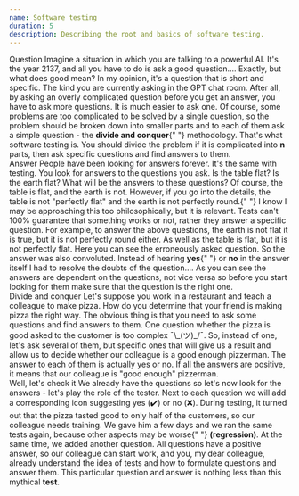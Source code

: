 ```yaml
---
name: Software testing
duration: 5
description: Describing the root and basics of software testing.
---
```


<Section>
  <XL>Question</XL>
  <M>
    Imagine a situation in which you are talking to a powerful AI. It's the year
    2137, and all you have to do is ask a good question.... Exactly, but what
    does good mean?
  </M>
  <M>
    In my opinion, it's a question that is short and specific. The kind you are
    currently asking in the GPT chat room. After all, by asking an overly
    complicated question before you get an answer, you have to ask more
    questions. It is much easier to ask one.
  </M>
  <M>
    Of course, some problems are too complicated to be solved by a single
    question, so the problem should be broken down into smaller parts and to
    each of them ask a simple question - the <B>divide and conquer</B>{" "}
    methodology.
  </M>
  <M>
    That's what software testing is. You should divide the problem if it is
    complicated into <B>n</B> parts, then ask specific questions and find
    answers to them.
  </M>
</Section>

<Section>
  <XL>Answer</XL>
  <M>
    People have been looking for answers forever. It's the same with testing.
    You look for answers to the questions you ask. Is the table flat? Is the
    earth flat? What will be the answers to these questions?
  </M>
  <M>
    Of course, the table is flat, and the earth is not. However, if you go into
    the details, the table is not "perfectly flat" and the earth is not
    perfectly round.{" "}
  </M>
  <M>
    I know I may be approaching this too philosophically, but it is relevant.
    Tests can't 100% guarantee that something works or not, rather they answer a
    specific question.
  </M>
  <M>
    For example, to answer the above questions, the earth is not flat it is
    true, but it is not perfectly round either. As well as the table is flat,
    but it is not perfectly flat. Here you can see the erroneously asked
    question. So the answer was also convoluted. Instead of hearing <B>yes</B>{" "}
    or <B>no</B> in the answer itself I had to resolve the doubts of the
    question....
  </M>
  <M>
    As you can see the answers are dependent on the questions, not vice versa so
    before you start looking for them make sure that the question is the right
    one.
  </M>
</Section>

<Section>
  <XL>Divide and conquer</XL>
  <M>
    Let's suppose you work in a restaurant and teach a colleague to make pizza.
    How do you determine that your friend is making pizza the right way. The
    obvious thing is that you need to ask some questions and find answers to
    them. One question whether the pizza is good asked to the customer is too
    complex ¯\_(ツ)_/¯.
  </M>
  <M>
    So, instead of one, let's ask several of them, but specific ones that will
    give us a result and allow us to decide whether our colleague is a good
    enough pizzerman.
  </M>
  <List items="Is the cake brown?,Is the cheese melted?,Is the pizza warm?,Isn't the pizza plate dirty?,Did the pizza taste good for 90% customers?" />
  <M>
    The answer to each of them is actually yes or no. If all the answers are
    positive, it means that our colleague is "good enough" pizzerman.
  </M>
</Section>

<Section>
  <XL>Well, let's check it</XL>
  <M>
    We already have the questions so let's now look for the answers - let's play
    the role of the tester. Next to each question we will add a corresponding
    icon suggesting yes (✔️) or no (❌).
  </M>
  <List items="Is the cake brown? ✔️,Is the cheese melted? ✔️,Is the pizza warm? ✔️,Isn't the pizza plate dirty? ✔️,Did the pizza taste good for 90% customers? ❌" />
  <M>
    During testing, it turned out that the pizza tasted good to only half of the
    customers, so our colleague needs training. We gave him a few days and we
    ran the same tests again, because other aspects may be worse{" "}
    <B>(regression)</B>. At the same time, we added another question.
  </M>
  <List
    items="
  Is the pizza size between 30 cm and 34 cm? ✔️,Is the cake brown? ✔️,Is the cheese melted? ✔️,Is the pizza warm? ✔️,Isn't the pizza plate dirty? ✔️,Did the pizza taste good for 90% customers? ✔️"
  />
  <M>
    All questions have a positive answer, so our colleague can start work, and
    you, my dear colleague, already understand the idea of tests and how to
    formulate questions and answer them. This particular question and answer is
    nothing less than this mythical <B>test</B>.
  </M>
</Section>

